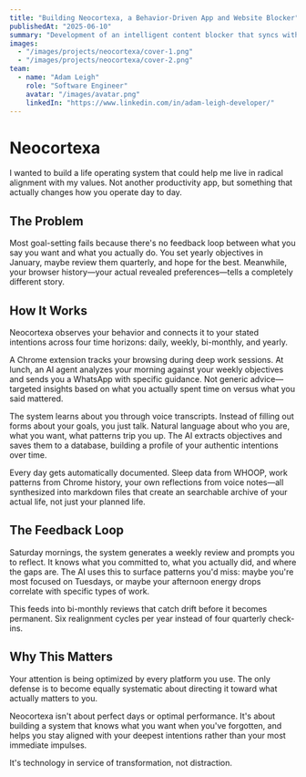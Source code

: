 ```yaml
---
title: "Building Neocortexa, a Behavior-Driven App and Website Blocker"
publishedAt: "2025-06-10"
summary: "Development of an intelligent content blocker that syncs with WHOOP fitness data to unlock websites as rewards for meeting exercise goals."
images:
  - "/images/projects/neocortexa/cover-1.png"
  - "/images/projects/neocortexa/cover-2.png"
team:
  - name: "Adam Leigh"
    role: "Software Engineer"
    avatar: "/images/avatar.png"
    linkedIn: "https://www.linkedin.com/in/adam-leigh-developer/"
---
```

# Neocortexa

I wanted to build a life operating system that could help me live in radical alignment with my values. Not another productivity app, but something that actually changes how you operate day to day.

## The Problem

Most goal-setting fails because there's no feedback loop between what you say you want and what you actually do. You set yearly objectives in January, maybe review them quarterly, and hope for the best. Meanwhile, your browser history—your actual revealed preferences—tells a completely different story.

## How It Works

Neocortexa observes your behavior and connects it to your stated intentions across four time horizons: daily, weekly, bi-monthly, and yearly.

A Chrome extension tracks your browsing during deep work sessions. At lunch, an AI agent analyzes your morning against your weekly objectives and sends you a WhatsApp with specific guidance. Not generic advice—targeted insights based on what you actually spent time on versus what you said mattered.

The system learns about you through voice transcripts. Instead of filling out forms about your goals, you just talk. Natural language about who you are, what you want, what patterns trip you up. The AI extracts objectives and saves them to a database, building a profile of your authentic intentions over time.

Every day gets automatically documented. Sleep data from WHOOP, work patterns from Chrome history, your own reflections from voice notes—all synthesized into markdown files that create an searchable archive of your actual life, not just your planned life.

## The Feedback Loop

Saturday mornings, the system generates a weekly review and prompts you to reflect. It knows what you committed to, what you actually did, and where the gaps are. The AI uses this to surface patterns you'd miss: maybe you're most focused on Tuesdays, or maybe your afternoon energy drops correlate with specific types of work.

This feeds into bi-monthly reviews that catch drift before it becomes permanent. Six realignment cycles per year instead of four quarterly check-ins.

## Why This Matters

Your attention is being optimized by every platform you use. The only defense is to become equally systematic about directing it toward what actually matters to you.

Neocortexa isn't about perfect days or optimal performance. It's about building a system that knows what you want when you've forgotten, and helps you stay aligned with your deepest intentions rather than your most immediate impulses.

It's technology in service of transformation, not distraction.
